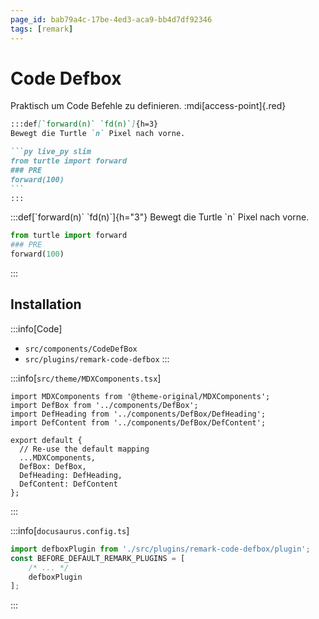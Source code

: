 ```yaml
---
page_id: bab79a4c-17be-4ed3-aca9-bb4d7df92346
tags: [remark]
---
```



# Code Defbox

Praktisch um Code Befehle zu definieren. :mdi[access-point]{.red}

````md
:::def[`forward(n)` `fd(n)`]{h=3}
Bewegt die Turtle `n` Pixel nach vorne.

```py live_py slim
from turtle import forward
### PRE
forward(100)
```
:::
````

<BrowserWindow>
  :::def[`forward(n)` `fd(n)`]{h="3"}
  Bewegt die Turtle `n` Pixel nach vorne.

  ```py live_py slim
  from turtle import forward
  ### PRE
  forward(100)
  ```
  :::
</BrowserWindow>

## Installation

:::info[Code]
- `src/components/CodeDefBox`
- `src/plugins/remark-code-defbox`
:::

:::info[`src/theme/MDXComponents.tsx`]
```tsx {2-4,9-11}
import MDXComponents from '@theme-original/MDXComponents';
import DefBox from '../components/DefBox';
import DefHeading from '../components/DefBox/DefHeading';
import DefContent from '../components/DefBox/DefContent';

export default {
  // Re-use the default mapping
  ...MDXComponents,
  DefBox: DefBox,
  DefHeading: DefHeading,
  DefContent: DefContent
};
```
:::

:::info[`docusaurus.config.ts`]
```ts {1,8,11,14}
import defboxPlugin from './src/plugins/remark-code-defbox/plugin';
const BEFORE_DEFAULT_REMARK_PLUGINS = [
    /* ... */
    defboxPlugin
];
```
:::